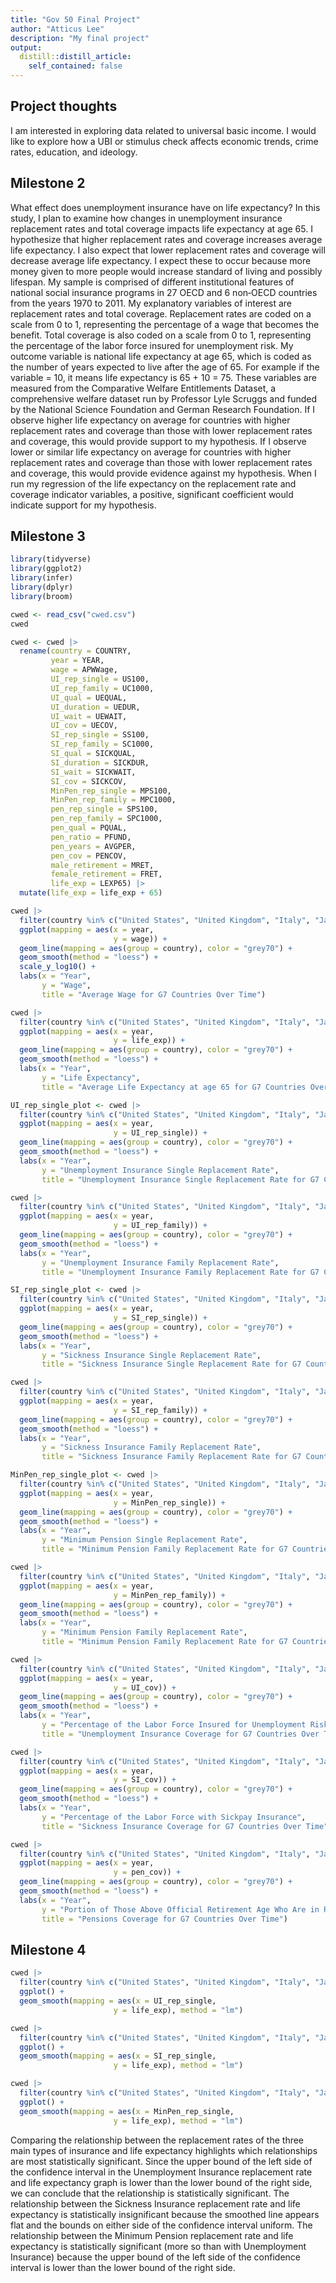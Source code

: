 ```yaml
---
title: "Gov 50 Final Project"
author: "Atticus Lee"
description: "My final project"
output:
  distill::distill_article:
    self_contained: false
---
```




## Project thoughts

I am interested in exploring data related to universal basic income. I would like to explore how a UBI or stimulus check affects economic trends, crime rates, education, and ideology.

## Milestone 2

What effect does unemployment insurance have on life expectancy? In this study, I plan to examine how changes in unemployment insurance replacement rates and total coverage impacts life expectancy at age 65. I hypothesize that higher replacement rates and coverage increases average life expectancy. I also expect that lower replacement rates and coverage will decrease average life expectancy. I expect these to occur because more money given to more people would increase standard of living and possibly lifespan. My sample is comprised of different
institutional features of national social insurance programs in 27 OECD and 6 non‐OECD countries from the years 1970 to 2011. My explanatory variables of interest are replacement rates and total coverage. Replacement rates are coded on a scale from 0 to 1, representing the percentage of a wage that becomes the benefit. Total coverage is also coded on a scale from 0 to 1, representing the percentage of the labor force insured for unemployment risk. My outcome variable is national life expectancy at age 65, which is coded as the number of years expected to live after the age of 65. For example if the variable = 10, it means life expectancy is 65 + 10 = 75. These variables are measured from the Comparative Welfare Entitlements Dataset, a comprehensive welfare dataset run by Professor Lyle Scruggs and funded by the National Science Foundation and German Research Foundation. If I observe higher life expectancy on average for countries with higher replacement rates and coverage than those with lower replacement rates and coverage, this would provide support to my hypothesis. If I observe lower or similar life expectancy on average for countries with higher replacement rates and coverage than those with lower replacement rates and coverage, this would provide evidence against my hypothesis. When I run my regression of the life expectancy on the replacement rate and coverage indicator variables, a positive, significant coefficient would indicate support for my hypothesis.

## Milestone 3

```r
library(tidyverse)
library(ggplot2)
library(infer)
library(dplyr)
library(broom)

cwed <- read_csv("cwed.csv")
cwed
```

```r
cwed <- cwed |>
  rename(country = COUNTRY,
         year = YEAR,
         wage = APWWage,
         UI_rep_single = US100,
         UI_rep_family = UC1000,
         UI_qual = UEQUAL,
         UI_duration = UEDUR,
         UI_wait = UEWAIT,
         UI_cov = UECOV,
         SI_rep_single = SS100,
         SI_rep_family = SC1000,
         SI_qual = SICKQUAL,
         SI_duration = SICKDUR,
         SI_wait = SICKWAIT,
         SI_cov = SICKCOV,
         MinPen_rep_single = MPS100,
         MinPen_rep_family = MPC1000,
         pen_rep_single = SPS100,
         pen_rep_family = SPC1000,
         pen_qual = PQUAL,
         pen_ratio = PFUND,
         pen_years = AVGPER,
         pen_cov = PENCOV,
         male_retirement = MRET,
         female_retirement = FRET,
         life_exp = LEXP65) |> 
  mutate(life_exp = life_exp + 65)
```

```r
cwed |>
  filter(country %in% c("United States", "United Kingdom", "Italy", "Japan", "Germany", "France", "Canada")) |>
  ggplot(mapping = aes(x = year,
                       y = wage)) +
  geom_line(mapping = aes(group = country), color = "grey70") +
  geom_smooth(method = "loess") +
  scale_y_log10() +
  labs(x = "Year",
       y = "Wage",
       title = "Average Wage for G7 Countries Over Time")
```

```r
cwed |>
  filter(country %in% c("United States", "United Kingdom", "Italy", "Japan", "Germany", "France", "Canada")) |>
  ggplot(mapping = aes(x = year,
                       y = life_exp)) +
  geom_line(mapping = aes(group = country), color = "grey70") +
  geom_smooth(method = "loess") +
  labs(x = "Year",
       y = "Life Expectancy",
       title = "Average Life Expectancy at age 65 for G7 Countries Over Time")
```


```r
UI_rep_single_plot <- cwed |>
  filter(country %in% c("United States", "United Kingdom", "Italy", "Japan", "Germany", "France", "Canada")) |>
  ggplot(mapping = aes(x = year, 
                       y = UI_rep_single)) +
  geom_line(mapping = aes(group = country), color = "grey70") +
  geom_smooth(method = "loess") +
  labs(x = "Year",
       y = "Unemployment Insurance Single Replacement Rate",
       title = "Unemployment Insurance Single Replacement Rate for G7 Countries Over Time")

cwed |>
  filter(country %in% c("United States", "United Kingdom", "Italy", "Japan", "Germany", "France", "Canada")) |>
  ggplot(mapping = aes(x = year, 
                       y = UI_rep_family)) +
  geom_line(mapping = aes(group = country), color = "grey70") +
  geom_smooth(method = "loess") +
  labs(x = "Year",
       y = "Unemployment Insurance Family Replacement Rate",
       title = "Unemployment Insurance Family Replacement Rate for G7 Countries Over Time")
```

```r
SI_rep_single_plot <- cwed |>
  filter(country %in% c("United States", "United Kingdom", "Italy", "Japan", "Germany", "France", "Canada")) |>
  ggplot(mapping = aes(x = year, 
                       y = SI_rep_single)) +
  geom_line(mapping = aes(group = country), color = "grey70") +
  geom_smooth(method = "loess") +
  labs(x = "Year",
       y = "Sickness Insurance Single Replacement Rate",
       title = "Sickness Insurance Single Replacement Rate for G7 Countries Over Time")

cwed |>
  filter(country %in% c("United States", "United Kingdom", "Italy", "Japan", "Germany", "France", "Canada")) |>
  ggplot(mapping = aes(x = year, 
                       y = SI_rep_family)) +
  geom_line(mapping = aes(group = country), color = "grey70") +
  geom_smooth(method = "loess") +
  labs(x = "Year",
       y = "Sickness Insurance Family Replacement Rate",
       title = "Sickness Insurance Family Replacement Rate for G7 Countries Over Time")
```

```r
MinPen_rep_single_plot <- cwed |>
  filter(country %in% c("United States", "United Kingdom", "Italy", "Japan", "Germany", "France", "Canada")) |>
  ggplot(mapping = aes(x = year, 
                       y = MinPen_rep_single)) +
  geom_line(mapping = aes(group = country), color = "grey70") +
  geom_smooth(method = "loess") +
  labs(x = "Year",
       y = "Minimum Pension Single Replacement Rate",
       title = "Minimum Pension Family Replacement Rate for G7 Countries Over Time")

cwed |>
  filter(country %in% c("United States", "United Kingdom", "Italy", "Japan", "Germany", "France", "Canada")) |>
  ggplot(mapping = aes(x = year, 
                       y = MinPen_rep_family)) +
  geom_line(mapping = aes(group = country), color = "grey70") +
  geom_smooth(method = "loess") +
  labs(x = "Year",
       y = "Minimum Pension Family Replacement Rate",
       title = "Minimum Pension Family Replacement Rate for G7 Countries Over Time")
```

```r
cwed |>
  filter(country %in% c("United States", "United Kingdom", "Italy", "Japan", "Germany", "France", "Canada")) |>
  ggplot(mapping = aes(x = year, 
                       y = UI_cov)) +
  geom_line(mapping = aes(group = country), color = "grey70") +
  geom_smooth(method = "loess") +
  labs(x = "Year",
       y = "Percentage of the Labor Force Insured for Unemployment Risk",
       title = "Unemployment Insurance Coverage for G7 Countries Over Time")

cwed |>
  filter(country %in% c("United States", "United Kingdom", "Italy", "Japan", "Germany", "France", "Canada")) |>
  ggplot(mapping = aes(x = year, 
                       y = SI_cov)) +
  geom_line(mapping = aes(group = country), color = "grey70") +
  geom_smooth(method = "loess") +
  labs(x = "Year",
       y = "Percentage of the Labor Force with Sickpay Insurance",
       title = "Sickness Insurance Coverage for G7 Countries Over Time")

cwed |>
  filter(country %in% c("United States", "United Kingdom", "Italy", "Japan", "Germany", "France", "Canada")) |>
  ggplot(mapping = aes(x = year, 
                       y = pen_cov)) +
  geom_line(mapping = aes(group = country), color = "grey70") +
  geom_smooth(method = "loess") +
  labs(x = "Year",
       y = "Portion of Those Above Official Retirement Age Who Are in Receipt of a Public Pension",
       title = "Pensions Coverage for G7 Countries Over Time")
```


## Milestone 4

```r
cwed |>
  filter(country %in% c("United States", "United Kingdom", "Italy", "Japan", "Germany", "France", "Canada")) |>
  ggplot() +
  geom_smooth(mapping = aes(x = UI_rep_single, 
                       y = life_exp), method = "lm")

cwed |>
  filter(country %in% c("United States", "United Kingdom", "Italy", "Japan", "Germany", "France", "Canada")) |>
  ggplot() +
  geom_smooth(mapping = aes(x = SI_rep_single, 
                       y = life_exp), method = "lm")

cwed |>
  filter(country %in% c("United States", "United Kingdom", "Italy", "Japan", "Germany", "France", "Canada")) |>
  ggplot() +
  geom_smooth(mapping = aes(x = MinPen_rep_single, 
                       y = life_exp), method = "lm")

```

Comparing the relationship between the replacement rates of the three main types of insurance and life expectancy highlights which relationships are most statistically significant. Since the upper bound of the left side of the confidence interval in the Unemployment Insurance replacement rate and life expectancy graph is lower than the lower bound of the right side, we can conclude that the relationship is statistically significant. The relationship between the Sickness Insurance replacement rate and life expectancy is statistically insignificant because the smoothed line appears flat and the bounds on either side of the confidence interval uniform. The relationship between the Minimum Pension replacement rate and life expectancy is statistically significant (more so than with Unemployment Insurance) because the upper bound of the left side of the confidence interval is lower than the lower bound of the right side. 

